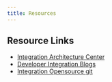 ```yaml
---
title: Resources
---
```


## Resource Links

- [Integration Architecture Center](https://www.ibm.com/cloud/architecture/architectures/modern-integration/overview)
- [Developer Integration Blogs](https://developer.ibm.com/integration/blog/)
- [Integration Opensource git](https://github.com/ot4i)








